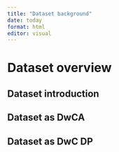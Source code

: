 ```yaml
---
title: "Dataset background"
date: today
format: html
editor: visual
---
```


# Dataset overview

## Dataset introduction

## Dataset as DwCA

## Dataset as DwC DP
